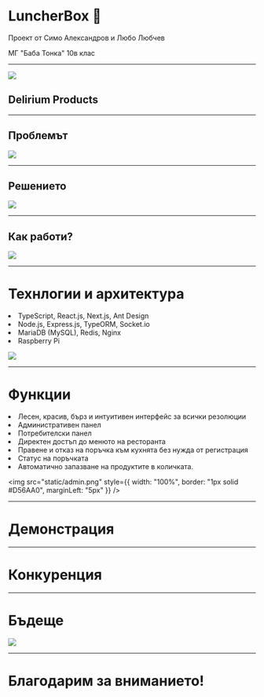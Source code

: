 
# LuncherBox 🥩

<Head>
  <title>LuncherBox</title>
</Head>

Проект от Симо Александров и Любо Любчев

МГ "Баба Тонка" 10в клас

---

![](static/dpnobg.png)

<div
  css={`
    text-align: center;
  `}
>
  <h2>Delirium Products</h2>
</div>

---


## Проблемът

![](static/problem.jpg)

---


## Решението

![](static/ipad.png)

---


## Как работи?

![](static/iphone.png)

---


<div>
  <Appear>
    <h1>Технлогии и архитектура</h1>
    <li>TypeScript, React.js, Next.js, Ant Design</li>
    <li>Node.js, Express.js, TypeORM, Socket.io</li>
    <li>MariaDB (MySQL), Redis, Nginx</li>
    <li>Raspberry Pi</li>
  </Appear>
</div>

![](static/arch.png)

---


<div>
  <h1>Функции </h1>
  <Appear>
    <li>Лесен, красив, бърз и интуитивен интерфейс за всички резолюции</li>
    <li>Административен панел</li>
    <li>Потребителски панел</li>
    <li>Директен достъп до менюто на ресторанта</li>
    <li>Правене и отказ на поръчка към кухнята без нужда от регистрация</li>
    <li>Статус на поръчката</li>
    <li>Автоматично запазване на продуктите в количката.</li>
  </Appear>
</div>

<img
  src="static/admin.png"
  style={{ width: "100%", border: "1px solid #D56AA0", marginLeft: "5px" }}
/>

---

# Демонстрация

---

# Конкуренция

---


# Бъдеще

![](static/clock.png)

---

# Благодарим за вниманието!
